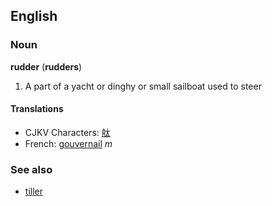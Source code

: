 ==English==
===Noun===
'''rudder''' ('''rudders''')

#A part of a yacht or dinghy or small sailboat used to steer

====Translations====
*CJKV Characters: [[舦]]
*French: [[gouvernail]] ''m''

===See also===
*[[tiller]]